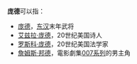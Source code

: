 '''庞德'''可以指：
* [[庞德_(三国)|庞德]]，[[东汉|东汉]]末年武将
* [[艾兹拉·庞德|艾兹拉·庞德]]，20世纪美国诗人
* [[罗斯科·庞德|罗斯科·庞德]]，20世纪美国法学家
* [[詹姆斯·邦德|詹姆斯·邦德]]，電影劇集[[詹姆斯·邦德|007系列]]的男主角

{{Disambiguation|P|Cat=二字人名译名消歧义}}
